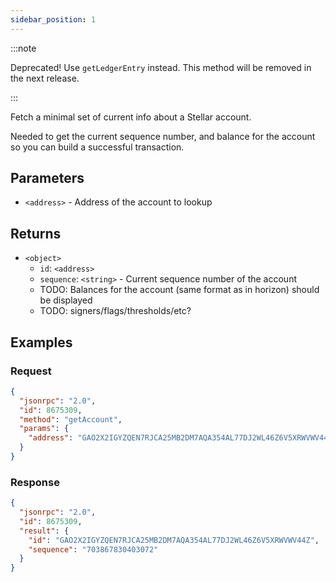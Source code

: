 ```yaml
---
sidebar_position: 1
---
```


:::note

Deprecated! Use `getLedgerEntry` instead. This method will be removed in the next release.

:::

Fetch a minimal set of current info about a Stellar account.

Needed to get the current sequence number, and balance for the account so you can build a successful transaction.

## Parameters

- `<address>` - Address of the account to lookup

## Returns

- `<object>`
  - `id`: `<address>`
  - `sequence`: `<string>` - Current sequence number of the account
  - TODO: Balances for the account (same format as in horizon) should be displayed
  - TODO: signers/flags/thresholds/etc?

## Examples

### Request

```json
{
  "jsonrpc": "2.0",
  "id": 8675309,
  "method": "getAccount",
  "params": {
    "address": "GAO2X2IGYZQEN7RJCA25MB2DM7AQA354AL77DJ2WL46Z6V5XRWVWV44Z"
  }
}
```

### Response

```json
{
  "jsonrpc": "2.0",
  "id": 8675309,
  "result": {
    "id": "GAO2X2IGYZQEN7RJCA25MB2DM7AQA354AL77DJ2WL46Z6V5XRWVWV44Z",
    "sequence": "703867830403072"
  }
}
```
